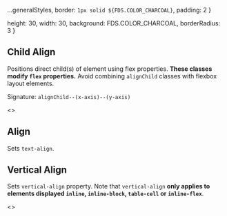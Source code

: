 
  ...generalStyles,
  border: `1px solid ${FDS.COLOR_CHARCOAL}`,
  padding: 2 
}

  height: 30,
  width: 30,
  background: FDS.COLOR_CHARCOAL,
  borderRadius: 3
}

<Meta title="Style Utilities/Position"  />

## Child Align
Positions direct child(s) of element using flex properties.
**These classes modify `flex` properties.**
Avoid combining `alignChild` classes with flexbox layout elements.

Signature: `alignChild--(x-axis)--(y-axis)`

<Story name="Child Align">
  <>
  <TableLayout
    copy={false}
    headers={['class', 'description']}
    shrinkLastColumn={false}
    data={[
      ['`alignChild--left--top`', 'Adds standard margin to top of element'],
      ['`alignChild--left--center`', 'Adds standard margin to bottom of element'],
      ['`alignChild--left--bottom`', 'Adds standard margin to right of of element'],
      ['`alignChild--right--top`', 'Adds standard margin to left of element'],
      ['`alignChild--right--center`', 'Adds standard margin to all sides'],
      ['`alignChild--right--bottom`', 'Adds standard margin to all sides'],
      ['`alignChild--center--top`', 'Adds standard margin to all sides'],
      ['`alignChild--center--center`', 'Adds standard margin to all sides'],
      ['`alignChild--center--bottom`', 'Adds standard margin to all sides'],
    ]} 
  />
  <div style={containerStyles}>
    <Item label="center--center"><div className="alignChild--center--center" style={positionStyles}><div style={boxStyles}/></div></Item>
    <Item label="center--top"><div className="alignChild--center--top" style={positionStyles}><div style={boxStyles}/></div></Item>
    <Item label="center--bottom"><div className="alignChild--center--bottom" style={positionStyles}><div style={boxStyles}/></div></Item>
    <Item label="left--center"><div className="alignChild--left--center" style={positionStyles}><div style={boxStyles}/></div></Item>
    <Item label="left--top"><div className="alignChild--left--top" style={positionStyles}><div style={boxStyles}/></div></Item>
    <Item label="left--bottom"><div className="alignChild--left--bottom" style={positionStyles}><div style={boxStyles}/></div></Item>
    <Item label="right--center"><div className="alignChild--right--center" style={positionStyles}><div style={boxStyles}/></div></Item>
    <Item label="right--top"><div className="alignChild--right--top" style={positionStyles}><div style={boxStyles}/></div></Item>
    <Item label="right--bottom"><div className="alignChild--right--bottom" style={positionStyles}><div style={boxStyles}/></div></Item>
  </div>
  </>
</Story>

## Align
Sets `text-align`.

<Story name="Align">
  <TableLayout
    copy={false}
    headers={['class', 'description']}
    shrinkLastColumn={false}
    data={[
      ['`align--left`', 'Sets `text-align` to `left`'],
      ['`align--center`', 'Sets `text-align` to `center`'],
      ['`align-right`', 'Sets `text-align` to `right`'],
    ]} 
  />
</Story>

## Vertical Align
Sets `vertical-align` property. Note that `vertical-align`
**only applies to elements displayed `inline`, `inline-block`,
`table-cell` or `inline-flex`**.

<Story name="Flush">
  <>
    <TableLayout
      copy={false}
      headers={['class', 'description']}
      shrinkLastColumn={false}
      data={[
        ['`valign--top`', 'Sets `vertical-align` to `top`'],
        ['`valign--center`', 'Sets `vertical-align` to `middle`'],
        ['`valign--bottom`', 'Sets `vertical-align` to `bottom`'],
      ]} 
    />
  </>
</Story>

